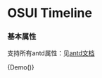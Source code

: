 
<Meta title="Timeline" component={Demo} />

# OSUI Timeline

### 基本属性

支持所有antd属性：见[antd文档](https://ant.design/components/timeline-cn/)

<Preview>
  <Story name="Demo">
        {Demo()}
  </Story>
</Preview>
